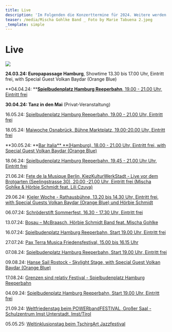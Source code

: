 ```yaml
---
title: Live
description: 'Im Folgenden die Konzerttermine für 2024. Weitere werden folgen. :)'
teaser: /media/Mischa Gohlke Band _ Foto by Marie Tabuena 2.jpeg
_template: simple
---
```


# Live

![](</media/Mischa Gohlke Band _ Foto by Marie Tabuena 2.jpeg>)

**24.03.24: Europapassage Hamburg**, Showtime 13.30 bis 17.00 Uhr, Eintritt frei, with Special Guest Volkan Baydar (Orange Blue)

**04.04.24: **[**Spielbudenplatz Hamburg Reeperbahn**, 19.00 - 21.00 Uhr, Eintritt frei](https://spielbudenplatz.eu/erleben/events/mischa-gohlke-band)

**30.04.24: Tanz in den Mai** (Privat-Veranstaltung)

16.05.24: [Spielbudenplatz Hamburg Reeperbahn, 19.00 - 21.00 Uhr, Eintritt frei](https://spielbudenplatz.eu/erleben/events/biergarten)

18.05.24: [Maiwoche Osnabrück, Bühne Marktplatz, 19.00-20.00 Uhr, Eintritt frei](https://erleben.osnabrueck.de/de/stadt-erleben/city-events/maiwoche/marktplatz/)

**30.05.24: **[Bar Italia** **(Hamburg), 18.00 - 21.00 Uhr, Eintritt frei, with Special Guest Volkan Baydar (Orange Blue)](https://www.bar-italia.hamburg/livemusik)

18.06.24: [Spielbudenplatz Hamburg Reeperbahn, 19.45 - 21.00 Uhr Uhr, Eintritt frei](https://spielbudenplatz.eu/erleben/events/biergarten)

21.06.24: [Fete de la Musique Berlin, KiezKulturWerkStadt - Live vor dem Brotgarten (Seelingstrasse 30), 20.00 -21.00 Uhr, Eintritt frei (Mischa Gohlke & Hörbie Schmidt feat. Lili Czuya)](https://www.kiezkulturwerkstadt.de/veranstaltung/die-fete-de-la-musique/)

29.06.24: [Kieler Woche - Rathausbühne, 13.20 bis 14.30 Uhr, Eintritt frei, with Special Guests Volkan Baydar (Orange Blue) und Hörbie Schmidt](https://www.grenzensindrelativ.de/live/kieler-woche-rathausbuehne-290624-festival-der-vielfalt)

06.07.24: [Schröderstift Sommerfest, 16.30 - 17.30 Uhr, Eintritt frei](https://msv-schroederstift.de/)

13.07.24: [Bosau – McBraasch, Hörbie Schmidt Band feat. Mischa Gohlke](https://www.mcbraasch.de/)

16.07.24: [Spielbudenplatz Hamburg Reeperbahn, Start 19.00 Uhr, Eintritt frei](https://spielbudenplatz.eu/erleben/events/biergarten)

27.07.24: [Pax Terra Musica Friedensfestival, 15.00 bis 16.15 Uhr](https://www.pax-terra-musica.de/)

07.08.24: [Spielbudenplatz Hamburg Reeperbahn, Start 19.00 Uhr, Eintritt frei](https://spielbudenplatz.eu/erleben/events/biergarten)

09.08.24: [Hanse Sail Rostock - Skylight Stage,
with Special Guest Volkan Baydar (Orange Blue)](https://www.grenzensindrelativ.de/live/uebersicht)

17.08.24: [Grenzen sind relativ Festival - Spielbudenplatz Hamburg Reeperbahn](https://www.grenzensindrelativ.de/live/uebersicht)

04.09.24: [Spielbudenplatz Hamburg Reeperbahn, Start 19.00 Uhr, Eintritt frei](https://spielbudenplatz.eu/erleben/events/biergarten)

21.09.24: [Weltfriedenstag beim POWERbandFESTIVAL, Großer Saal - Schulzentrum Imst Unterstadt, Imst/Tirol](https://pincmusic.net/das-powerbandfestival-sucht-inklusive-acts/)

05.05.25: [Weltinklusionstag beim TschirgArt Jazzfestival](https://pincmusic.net/das-powerbandfestival-sucht-inklusive-acts/)
